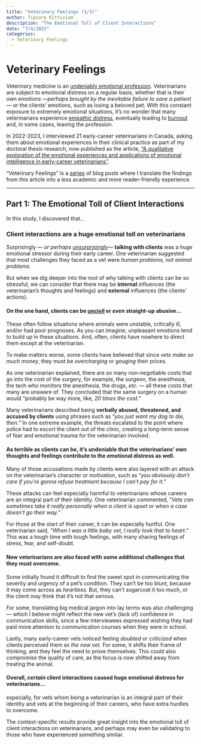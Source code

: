 ```yaml
---
title: "Veterinary Feelings (1/3)"
author: Tipsarp Kittisiam
description: "The Emotional Toll of Client Interactions"
date: "7/4/2025"
categories:
  - Veterinary Feelings
---
```


# Veterinary Feelings

Veterinary medicine is an [undeniably emotional profession](https://doi.org/10.1177/0891241611435099). Veterinarians are subject to emotional distress on a regular basis, whether that is their own emotions —*perhaps brought by the inevitable failure to save a patient—* or the clients’ emotions, such as losing a beloved pet. With this constant exposure to extremely emotional situations, it’s no wonder that many veterinarians experience [empathic distress](https://doi.org/10.1016/B0-08-043076-7/01739-3), eventually leading to [burnout](https://doi.org/10.1080/00480169.2019.1669504) and, in some cases, leaving the profession.

In 2022-2023, I interviewed 21 early-career veterinarians in Canada, asking them about emotional experiences in their clinical practice as part of my doctoral thesis research, now published as the article, ["A qualitative exploration of the emotional experiences and applications of emotional intelligence in early-career veterinarians"](https://doi.org/10.1002/vetr.5599).

"Veterinary Feelings" is a [series](https://minnie-kitt.github.io/vmh-blog/#category=Veterinary%20Feelings) of blog posts where I translate the findings from this article into a less academic and more reader-friendly experience.

------------------------------------------------------------------------

## Part 1: The Emotional Toll of Client Interactions

In this study, I discovered that…

### Client interactions are a huge emotional toll on veterinarians

Surprisingly — *or perhaps* [*unsurprisingly*](https://doi.org/10.1108/IJWHM-01-2021-0007)*—* **talking with clients** was a huge emotional stressor during their early career. One veterinarian suggested that most challenges they faced as a vet were *human problems, not animal problems.*

But when we dig deeper into the root of why talking with clients can be so stressful, we can consider that there may be **internal** influences (the veterinarian’s thoughts and feelings) and **external** influences (the clients’ actions).

#### On the one hand, clients can be [uncivil](https://doi.org/10.1002/vetr.1078) or *even* straight-up abusive…

These often follow situations where animals were unstable, critically ill, and/or had poor prognoses. As you can imagine, unpleasant emotions tend to build up in these situations. And, often, clients have nowhere to direct them except at the veterinarian.

To make matters worse, some clients have believed that since *vets make so much money*, they must be *overcharging* or *gouging* their prices.

As one veterinarian explained, there are so many non-negotiable costs that go into the cost of the surgery, for example, the surgeon, the anesthesia, the tech who monitors the anesthesia, the drugs, *etc.* — all these costs that many are unaware of. They concluded that the same surgery on a human would “probably be way more, like, *20 times the cost.*”

Many veterinarians described being **verbally abused, threatened, and accused by clients** using phrases such as “*you just want my dog to die, then.”* In one extreme example, the threats escalated to the point where police had to escort the client out of the clinic, creating a long-term sense of fear and emotional trauma for the veterinarian involved.

#### As terrible as clients can be, it’s undeniable that the veterinarians’ own thoughts and feelings contribute to the emotional distress as well.

Many of those accusations made by clients were also layered with an attack on the veterinarian’s character or motivation, such as “*you obviously don’t care if you’re gonna refuse treatment because I can’t pay for it.*”

These attacks can feel especially harmful to veterinarians whose careers are an integral part of their identity. One veterinarian commented, “*Vets can sometimes take it really personally when a client is upset or when a case doesn’t go their way.*”

For those at the start of their career, it can be especially hurtful. One veterinarian said, *“When I was a little baby vet, I really took that to heart.”* This was a tough time with tough feelings, with many sharing feelings of stress, fear, and self-doubt.

#### New veterinarians are also faced with some additional challenges that they must overcome.

Some initially found it difficult to find the sweet spot in communicating the severity and urgency of a pet’s condition. They can’t be too blunt, because it may come across as *heartless.* But, they can’t sugarcoat it too much, or the client may think that it’s not that serious.

For some, translating big medical jargon into lay terms was also challenging— which I believe might reflect the new vet’s (lack of) confidence in communication skills, since a few interviewees expressed wishing they had paid more attention to communication courses when they were in school.

Lastly, many early-career vets noticed feeling *doubted* or *criticized* when clients perceived them as *the new vet.* For some, it shifts their frame of thinking, and they feel the need to prove themselves. This could also compromise the quality of care, as the focus is now shifted away from treating the animal.

#### Overall, *certain* client interactions caused huge emotional distress for veterinarians...

especially, for vets whom being a veterinarian is an integral part of their identity and vets at the beginning of their careers, who have extra hurdles to overcome.

The context-specific results provide great insight into the emotional toll of client interactions on veterinarians, and perhaps may even be validating to those who have experienced something similar.
